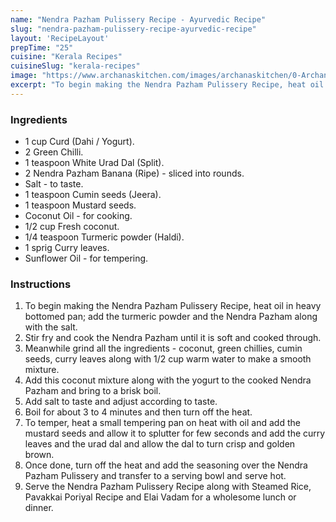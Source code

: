 ---
name: "Nendra Pazham Pulissery Recipe - Ayurvedic Recipe"
slug: "nendra-pazham-pulissery-recipe-ayurvedic-recipe"
layout: 'RecipeLayout'
prepTime: "25"
cuisine: "Kerala Recipes"
cuisineSlug: "kerala-recipes"
image: "https://www.archanaskitchen.com/images/archanaskitchen/0-Archanas-Kitchen-Recipes/2019/Nendra_Pazham_Pulissery_Recipe_1_1600.jpg"
excerpt: "To begin making the Nendra Pazham Pulissery Recipe, heat oil in heavy bottomed pan; add the turmeric powder and the Nendra Pazham along with the salt"
---

### Ingredients

- 1 cup Curd (Dahi / Yogurt).
- 2 Green Chilli.
- 1 teaspoon White Urad Dal (Split).
- 2 Nendra Pazham Banana (Ripe) - sliced into rounds.
- Salt - to taste.
- 1 teaspoon Cumin seeds (Jeera).
- 1 teaspoon Mustard seeds.
- Coconut Oil - for cooking.
- 1/2 cup Fresh coconut.
- 1/4 teaspoon Turmeric powder (Haldi).
- 1 sprig Curry leaves.
- Sunflower Oil - for tempering.

### Instructions

1. To begin making the Nendra Pazham Pulissery Recipe, heat oil in heavy bottomed pan; add the turmeric powder and the Nendra Pazham along with the salt.
1. Stir fry and cook the Nendra Pazham until it is soft and cooked through.
1. Meanwhile grind all the ingredients - coconut, green chillies, cumin seeds, curry leaves along with 1/2 cup warm water to make a smooth mixture.
1. Add this coconut mixture along with the yogurt to the cooked Nendra Pazham and bring to a brisk boil.
1. Add salt to taste and adjust according to taste.
1. Boil for about 3 to 4 minutes and then turn off the heat.
1. To temper, heat a small tempering pan on heat with oil and add the mustard seeds and allow it to splutter for few seconds and add the curry leaves and the urad dal and allow the dal to turn crisp and golden brown.
1. Once done, turn off the heat and add the seasoning over the Nendra Pazham Pulissery and transfer to a serving bowl and serve hot.
1. Serve the Nendra Pazham Pulissery Recipe along with Steamed Rice, Pavakkai Poriyal Recipe and Elai Vadam for a wholesome lunch or dinner.
